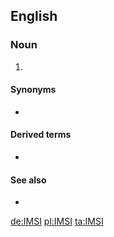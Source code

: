 ==English==

===Noun===
{{en-noun}}

# {{label|en|telecommunications}} {{acronym of|lang=en|[[international|International]] [[mobile|Mobile]] [[subscriber|Subscriber]] [[identity|Identity]]}}

====Synonyms====
* {{sense|International Mobile Subscriber Identity}} {{l|en|international mobile subscriber identity}}

====Derived terms====
* {{sense|mobile telecom}} {{l|en|IMSI catcher}} {{gloss|[[stingray]]}}

====See also====
* {{pedia|International Mobile Subscriber Identity}}

[[de:IMSI]]
[[pl:IMSI]]
[[ta:IMSI]]